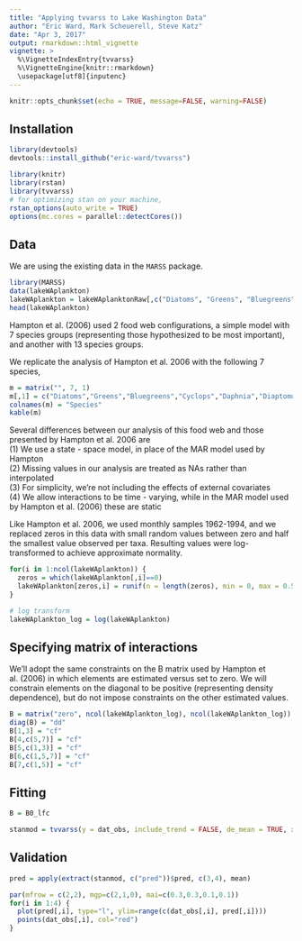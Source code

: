 ```yaml
---
title: "Applying tvvarss to Lake Washington Data"
author: "Eric Ward, Mark Scheuerell, Steve Katz"
date: "Apr 3, 2017"
output: rmarkdown::html_vignette
vignette: >
  %\VignetteIndexEntry{tvvarss}
  %\VignetteEngine{knitr::rmarkdown}
  \usepackage[utf8]{inputenc}
---
```


```r
knitr::opts_chunk$set(echo = TRUE, message=FALSE, warning=FALSE)
```

## Installation

```r
library(devtools)
devtools::install_github("eric-ward/tvvarss")
```

```r
library(knitr)
library(rstan)
library(tvvarss)
# for optimizing stan on your machine,
rstan_options(auto_write = TRUE)
options(mc.cores = parallel::detectCores())
```

## Data
We are using the existing data in the `MARSS` package.

```r
library(MARSS)
data(lakeWAplankton)
lakeWAplankton = lakeWAplanktonRaw[,c("Diatoms", "Greens", "Bluegreens", "Daphnia", "Cyclops", "Diaptomus", "Non.daphnid.cladocerans")]
head(lakeWAplankton)
```

Hampton et al. (2006) used 2 food web configurations, a simple model with 7 species groups (representing those hypothesized to be most important), and another with 13 species groups.

We replicate the analysis of Hampton et al. 2006 with the following 7 species,

```r
m = matrix("", 7, 1)
m[,1] = c("Diatoms","Greens","Bluegreens","Cyclops","Daphnia","Diaptomus","Non-daphnid cladocerans")
colnames(m) = "Species"
kable(m)
```

Several differences between our analysis of this food web and those presented by Hampton et al. 2006 are  
(1) We use a state - space model, in place of the MAR model used by Hampton  
(2) Missing values in our analysis are treated as NAs rather than interpolated  
(3) For simplicity, we're not including the effects of external covariates  
(4) We allow interactions to be time - varying, while in the MAR model used by Hampton et al. (2006) these are static  

Like Hampton et al. 2006, we used monthly samples 1962-1994, and we replaced zeros in this data with small random values between zero and half the smallest value observed per taxa. Resulting values were log-transformed to achieve approximate normality.

```r
for(i in 1:ncol(lakeWAplankton)) {
  zeros = which(lakeWAplankton[,i]==0)
  lakeWAplankton[zeros,i] = runif(n = length(zeros), min = 0, max = 0.5 * min(lakeWAplankton[,i], na.rm=T))
}

# log transform
lakeWAplankton_log = log(lakeWAplankton)
```

## Specifying matrix of interactions
We'll adopt the same constraints on the B matrix used by Hampton et al. (2006) in which elements are estimated versus set to zero. We will constrain elements on the diagonal to be positive (representing density dependence), but do not impose constraints on the other estimated values. 

```r
B = matrix("zero", ncol(lakeWAplankton_log), ncol(lakeWAplankton_log))
diag(B) = "dd"
B[1,3] = "cf"
B[4,c(5,7)] = "cf"
B[5,c(1,3)] = "cf"
B[6,c(1,5,7)] = "cf"
B[7,c(1,5)] = "cf"
```


## Fitting

```r
B = B0_lfc

stanmod = tvvarss(y = dat_obs, include_trend = FALSE, de_mean = TRUE, x0 = NULL, shared_q = NULL, shared_r = NULL, shared_u = NULL, mcmc_iter = 1000, mcmc_warmup = 500, mcmc_thin = 1, mcmc_chain = 3)
```

## Validation

```r
pred = apply(extract(stanmod, c("pred"))$pred, c(3,4), mean)

par(mfrow = c(2,2), mgp=c(2,1,0), mai=c(0.3,0.3,0.1,0.1))
for(i in 1:4) {
  plot(pred[,i], type="l", ylim=range(c(dat_obs[,i], pred[,i])))
  points(dat_obs[,i], col="red")
}
```


